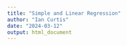 ```yaml
---
title: "Simple and Linear Regression"
author: "Ian Curtis"
date: "2024-03-12"
output: html_document
---
```


